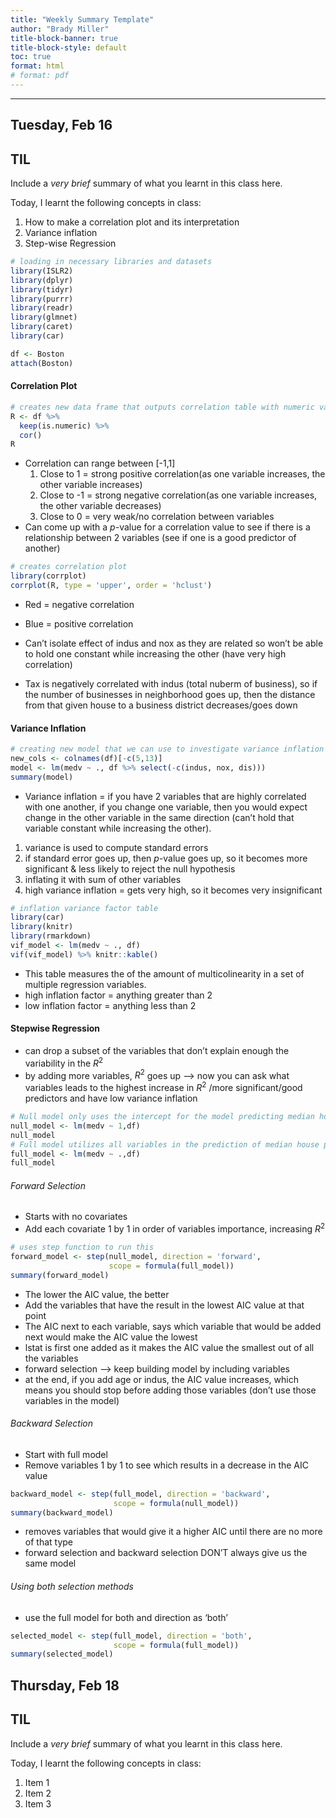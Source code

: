 ```yaml
---
title: "Weekly Summary Template"
author: "Brady Miller"
title-block-banner: true
title-block-style: default  
toc: true
format: html
# format: pdf
--- 
```


---

## Tuesday, Feb 16

::: {.callout-important}
## TIL

Include a _very brief_ summary of what you learnt in this class here. 

Today, I learnt the following concepts in class:

1. How to make a correlation plot and its interpretation
1. Variance inflation
1. Step-wise Regression
:::

```r
# loading in necessary libraries and datasets
library(ISLR2)
library(dplyr)
library(tidyr)
library(purrr)
library(readr)
library(glmnet)
library(caret)
library(car)

df <- Boston
attach(Boston)
```


#### Correlation Plot
```r
# creates new data frame that outputs correlation table with numeric values
R <- df %>%
  keep(is.numeric) %>%
  cor()
R
```
* Correlation can range between [-1,1]
  1. Close to 1 = strong positive correlation(as one variable increases, the 
                  other variable increases)
  1. Close to -1 = strong negative correlation(as one variable increases, the 
                  other variable decreases)
  1. Close to 0 = very weak/no correlation between variables
  
* Can come up with a $p$-value for a correlation value to see if there is a 
  relationship between 2 variables (see if one is a good predictor of another)


```r
# creates correlation plot
library(corrplot)
corrplot(R, type = 'upper', order = 'hclust')

```
* Red = negative correlation 
* Blue = positive correlation

* Can't isolate effect of indus and nox as they are related so won't be able to
  hold one constant while increasing the other (have very high correlation)
* Tax is negatively correlated with indus (total nuberm of business), so if the 
  number of businesses in neighborhood goes up, then the distance from that 
  given house to a business district decreases/goes down


#### Variance Inflation

```r
# creating new model that we can use to investigate variance inflation
new_cols <- colnames(df)[-c(5,13)]
model <- lm(medv ~ ., df %>% select(-c(indus, nox, dis)))
summary(model)
```
* Variance inflation = if you have 2 variables that are highly correlated with 
                       one another, if you change one variable, then you would 
                       expect change in the other variable in the same direction
                       (can't hold that variable constant while increasing the 
                       other).

1. variance is used to compute standard errors
1. if standard error goes up, then $p$-value goes up, so it becomes more 
   significant & less likely to reject the null hypothesis 
1. inflating it with sum of other variables 
1. high variance inflation = gets very high, so it becomes very insignificant


```r
# inflation variance factor table
library(car)
library(knitr)
library(rmarkdown)
vif_model <- lm(medv ~ ., df)
vif(vif_model) %>% knitr::kable()
```
* This table measures the of the amount of multicolinearity in a set of 
  multiple regression variables.
* high inflation factor = anything greater than 2 
* low inflation factor = anything less than 2




#### Stepwise Regression
* can drop a subset of the variables that don't explain enough the variability
  in the $R^2$
* by adding more variables, $R^2$ goes up --> now you can ask what variables 
  leads to the highest increase in $R^2$ /more significant/good predictors 
  and have low variance inflation 

```r
# Null model only uses the intercept for the model predicting median house price
null_model <- lm(medv ~ 1,df)
null_model
# Full model utilizes all variables in the prediction of median house price
full_model <- lm(medv ~ .,df)
full_model
```

###### Forward Selection
* Starts with no covariates
* Add each covariate 1 by 1 in order of variables importance, increasing $R^2$ 
```r
# uses step function to run this
forward_model <- step(null_model, direction = 'forward', 
                      scope = formula(full_model))
summary(forward_model)
```
* The lower the AIC value, the better
* Add the variables that have the result in the lowest AIC value at that point
* The AIC next to each variable, says which variable that would be added next 
  would make the AIC value the lowest
* lstat is first one added as it makes the AIC value the smallest out of all the 
  variables
* forward selection --> keep building model by including variables
* at the end, if you add age or indus, the AIC value increases, which means you
  should stop before adding those variables (don't use those variables in the 
  model)



###### Backward Selection
* Start with full model
* Remove variables 1 by 1 to see which results in a decrease in the AIC value
```r
backward_model <- step(full_model, direction = 'backward', 
                       scope = formula(null_model))
summary(backward_model)
```
* removes variables that would give it a higher AIC until there are no more of that type
* forward selection and backward selection DON'T always give us the same model


###### Using both selection methods
* use the full model for both and direction as 'both'
```r
selected_model <- step(full_model, direction = 'both', 
                       scope = formula(full_model))
summary(selected_model)
```


## Thursday, Feb 18



::: {.callout-important}
## TIL

Include a _very brief_ summary of what you learnt in this class here. 

Today, I learnt the following concepts in class:

1. Item 1
1. Item 2
1. Item 3
:::
